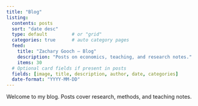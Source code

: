 ```yaml
---
title: "Blog"
listing:
  contents: posts
  sort: "date desc"
  type: default         # or "grid"
  categories: true      # auto category pages
  feed:
    title: "Zachary Gooch — Blog"
    description: "Posts on economics, teaching, and research notes."
    items: 30
  # Optional card fields if present in posts
  fields: [image, title, description, author, date, categories]
  date-format: "YYYY-MM-DD"
---
```


Welcome to my blog. Posts cover research, methods, and teaching notes.